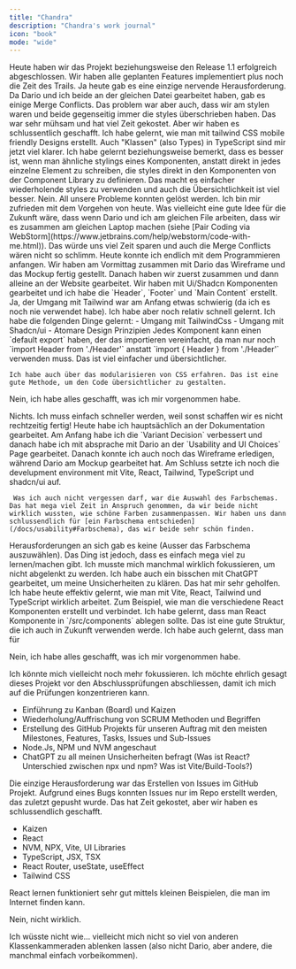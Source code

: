 ```yaml
---
title: "Chandra"
description: "Chandra's work journal"
icon: "book"
mode: "wide"
---
```


<Update label="23.05.2025" description="Tag 4">
<AccordionGroup>

  <Accordion title="Was wurde heute erreicht?" icon="circle-check">
    Heute haben wir das Projekt beziehungsweise den Release 1.1 erfolgreich abgeschlossen. Wir haben alle geplanten Features implementiert plus noch die Zeit des Trails.
  </Accordion>

  <Accordion title="Gab es Herausforderungen, die Sie gemeistert haben?" icon="mountain">
    Ja heute gab es eine einzige nervende Herausforderung. Da Dario und ich beide an der gleichen Datei gearbeitet haben, gab es einige Merge Conflicts. Das problem war aber auch, dass wir am stylen waren und beide gegenseitig immer die styles überschrieben haben. Das war sehr mühsam und hat viel Zeit gekostet. Aber wir haben es schlussentlich geschafft.
  </Accordion>

  <Accordion title="Was waren neue Erkenntnisse bzw. Learnings?" icon="book-open">
    Ich habe gelernt, wie man mit tailwind CSS mobile friendly Designs erstellt. Auch "Klassen" (also Types) in TypeScript sind mir jetzt viel klarer.
  </Accordion>

  <Accordion title="Best Practices, die sich ableiten lassen:" icon="lightbulb">
    Ich habe gelernt beziehungsweise bemerkt, dass es besser ist, wenn man ähnliche stylings eines Komponenten, anstatt direkt in jedes einzelne Element zu schreiben, die styles direkt in den Komponenten von der Component Library zu definieren. Das macht es einfacher wiederholende styles zu verwenden und auch die Übersichtlichkeit ist viel besser.
  </Accordion>

  <Accordion title="Gab es ungelöste Probleme?" icon="circle-check">
    Nein. All unsere Probleme konnten gelöst werden.
  </Accordion>

  <Accordion title="Wie könnte ich mein Vorgehen optimieren?" icon="bullseye-pointer">
    Ich bin mir zufrieden mit dem Vorgehen von heute. Was vielleicht eine gute Idee für die Zukunft wäre, dass wenn Dario und ich am gleichen File arbeiten, dass wir es zusammen am gleichen Laptop machen (siehe [Pair Coding via WebStorm](https://www.jetbrains.com/help/webstorm/code-with-me.html)). Das würde uns viel Zeit sparen und auch die Merge Conflicts wären nicht so schlimm.
  </Accordion>

</AccordionGroup>
</Update>

<Update label="16.05.2025" description="Tag 3">
<AccordionGroup>

  <Accordion title="Was wurde heute erreicht?" icon="circle-check">
    Heute konnte ich endlich mit dem Programmieren anfangen. Wir haben am Vormittag zusammen mit Dario das Wireframe und das Mockup fertig gestellt. Danach haben wir zuerst zusammen und dann alleine an der Website gearbeitet. Wir haben mit Ui/Shadcn Komponenten gearbeitet und ich habe die `Header`, `Footer` und `Main Content` erstellt.
  </Accordion>

  <Accordion title="Gab es Herausforderungen, die Sie gemeistert haben?" icon="mountain">
    Ja, der Umgang mit Tailwind war am Anfang etwas schwierig (da ich es noch nie verwendet habe). Ich habe aber noch relativ schnell gelernt. 
  </Accordion>

  <Accordion title="Was waren neue Erkenntnisse bzw. Learnings?" icon="book-open">
    Ich habe die folgenden Dinge gelernt:
    - Umgang mit TailwindCss
    - Umgang mit Shadcn/ui
    - Atomare Design Prinzipien
  </Accordion>

  <Accordion title="Best Practices, die sich ableiten lassen:" icon="lightbulb">
    Jedes Komponent kann einen `default export` haben, der das importieren vereinfacht, da man nur noch `import Header from './Header'` anstatt `import { Header } from './Header'` verwenden muss. Das ist viel einfacher und übersichtlicher.

    Ich habe auch über das modularisieren von CSS erfahren. Das ist eine gute Methode, um den Code übersichtlicher zu gestalten.
  </Accordion>

  <Accordion title="Gab es ungelöste Probleme?" icon="circle-check">
    <p>Nein, ich habe alles geschafft, was ich mir vorgenommen habe.</p>
  </Accordion>

  <Accordion title="Wie könnte ich mein Vorgehen optimieren?" icon="bullseye-pointer">
    Nichts. Ich muss einfach schneller werden, weil sonst schaffen wir es nicht rechtzeitig fertig!
  </Accordion>

</AccordionGroup>
</Update>

<Update label="09.05.2025" description="Tag 2">
<AccordionGroup>

  <Accordion title="Was wurde heute erreicht?" icon="circle-check">
     Heute habe ich hauptsächlich an der Dokumentation gearbeitet. Am Anfang habe ich die `Variant Decision` verbessert und danach habe ich mit absprache mit Dario an der `Usability and UI Choices` Page gearbeitet. Danach konnte ich auch noch das Wireframe erledigen, während Dario am Mockup gearbeitet hat. Am Schluss setzte ich noch die develupment environment mit Vite, React, Tailwind, TypeScript und shadcn/ui auf. 

     Was ich auch nicht vergessen darf, war die Auswahl des Farbschemas. Das hat mega viel Zeit in Anspruch genommen, da wir beide nicht wirklich wussten, wie schöne Farben zusammenpassen. Wir haben uns dann schlussendlich für [ein Farbschema entschieden](/docs/usability#Farbschema), das wir beide sehr schön finden. 
  </Accordion>

  <Accordion title="Gab es Herausforderungen, die Sie gemeistert haben?" icon="mountain">
    Herausforderungen an sich gab es keine (Ausser das Farbschema auszuwählen). Das Ding ist jedoch, dass es einfach mega viel zu lernen/machen gibt. Ich musste mich manchmal wirklich fokussieren, um nicht abgelenkt zu werden. Ich habe auch ein bisschen mit ChatGPT gearbeitet, um meine Unsicherheiten zu klären. Das hat mir sehr geholfen.
  </Accordion>

  <Accordion title="Was waren neue Erkenntnisse bzw. Learnings?" icon="book-open">
    Ich habe heute effektiv gelernt, wie man mit Vite, React, Tailwind und TypeScript wirklich arbeitet. Zum Beispiel, wie man die verschiedene React Komponenten erstellt und verbindet.
  </Accordion>

  <Accordion title="Best Practices, die sich ableiten lassen:" icon="lightbulb">
    Ich habe gelernt, dass man React Komponente in `/src/components` ablegen sollte. Das ist eine gute Struktur, die ich auch in Zukunft verwenden werde. Ich habe auch gelernt, dass man für
  </Accordion>

  <Accordion title="Gab es ungelöste Probleme?" icon="circle-check">
    <p>Nein, ich habe alles geschafft, was ich mir vorgenommen habe.</p>
  </Accordion>

  <Accordion title="Wie könnte ich mein Vorgehen optimieren?" icon="bullseye-pointer">
    Ich könnte mich vielleicht noch mehr fokussieren. Ich möchte ehrlich gesagt dieses Projekt vor den Abschlussprüfungen abschliessen, damit ich mich auf die Prüfungen konzentrieren kann.
  </Accordion>

</AccordionGroup>
</Update>

<Update label="02.05.2025" description="Tag 1">
<AccordionGroup>

  <Accordion title="Was wurde heute erreicht?" icon="circle-check">
    <ul>
      <li>Einführung zu Kanban (Board) und Kaizen</li>
      <li>Wiederholung/Auffrischung von SCRUM Methoden und Begriffen</li>
      <li>Erstellung des GitHub Projekts für unseren Auftrag mit den meisten Milestones, Features, Tasks, Issues und Sub-Issues</li>
      <li>Node.Js, NPM und NVM angeschaut</li>
      <li>ChatGPT zu all meinen Unsicherheiten befragt (Was ist React? Unterschied zwischen npx und npm? Was ist Vite/Build-Tools?)</li>
    </ul>
  </Accordion>

  <Accordion title="Gab es Herausforderungen, die Sie gemeistert haben?" icon="mountain">
    <p>
      Die einzige Herausforderung war das Erstellen von Issues im GitHub Projekt. Aufgrund eines Bugs konnten Issues nur im Repo erstellt werden, das zuletzt gepusht wurde. Das hat Zeit gekostet, aber wir haben es schlussendlich geschafft.
    </p>
  </Accordion>

  <Accordion title="Was waren neue Erkenntnisse bzw. Learnings?" icon="book-open">
    <ul>
      <li>Kaizen</li>
      <li>React</li>
      <li>NVM, NPX, Vite, UI Libraries</li>
      <li>TypeScript, JSX, TSX</li>
      <li>React Router, useState, useEffect</li>
      <li>Tailwind CSS</li>
    </ul>
  </Accordion>

  <Accordion title="Best Practices, die sich ableiten lassen:" icon="lightbulb">
    <p>React lernen funktioniert sehr gut mittels kleinen Beispielen, die man im Internet finden kann.</p>
  </Accordion>

  <Accordion title="Gab es ungelöste Probleme?" icon="circle-check">
    <p>Nein, nicht wirklich.</p>
  </Accordion>

  <Accordion title="Wie könnte ich mein Vorgehen optimieren?" icon="bullseye-pointer">
    <p>Ich wüsste nicht wie… vielleicht mich nicht so viel von anderen Klassenkammeraden ablenken lassen (also nicht Dario, aber andere, die manchmal einfach vorbeikommen).</p>
  </Accordion>

</AccordionGroup>
</Update>
